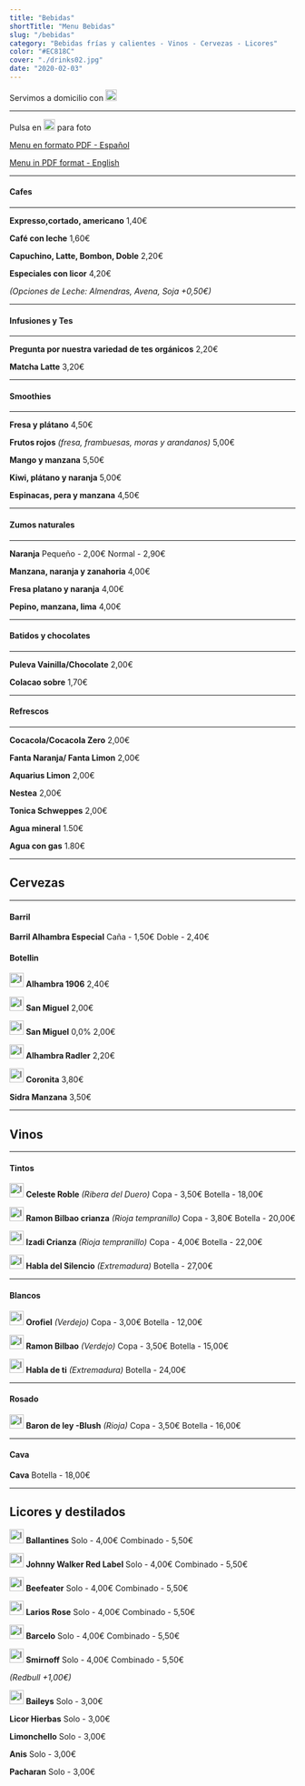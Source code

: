 ```yaml
---
title: "Bebidas"
shortTitle: "Menu Bebidas"
slug: "/bebidas"
category: "Bebidas frías y calientes - Vinos - Cervezas - Licores"
color: "#EC818C"
cover: "./drinks02.jpg"
date: "2020-02-03"
---
```



Servimos a domicilio con [<img src={glovo} alt="Image alt" height="20px" />](https://glovoapp.com/en/mba/store/my-coffe-marbella-marbella/) 

* * *

Pulsa en <img src={imageUrl} alt="Image alt" height="20px" /> para foto

[Menu en formato PDF - Español](https://drive.google.com/file/d/1eh_8RfBr9WHMKsahWTsvJ-XSTmHQD_J1/view?usp=sharing)  

[Menu in PDF format - English](https://drive.google.com/file/d/10H2Nydhw0nk8tM2Dm2r0V_0tmRsGN0dQ/view?usp=sharing) 

* * *

#### Cafes

* * *

**Expresso,cortado, americano**  1,40€

**Café con leche**  1,60€

**Capuchino, Latte, Bombon, Doble**  2,20€

**Especiales con licor** 4,20€

*(Opciones de Leche: Almendras, Avena, Soja +0,50€)*

* * *

#### Infusiones y Tes

* * *

**Pregunta por nuestra variedad de tes orgánicos** 2,20€

**Matcha Latte** 3,20€

* * *

#### Smoothies

* * *

**Fresa y plátano** 4,50€

**Frutos rojos** *(fresa, frambuesas, moras y arandanos)* 5,00€

**Mango y manzana** 5,50€

**Kiwi, plátano y naranja** 5,00€

**Espinacas, pera y manzana** 4,50€

* * *

#### Zumos naturales 

* * *

**Naranja**  Pequeño - 2,00€ Normal - 2,90€

**Manzana, naranja y zanahoria** 4,00€

**Fresa platano y naranja** 4,00€

**Pepino, manzana, lima** 4,00€

* * *

#### Batidos y chocolates

* * *

**Puleva Vainilla/Chocolate** 2,00€

**Colacao sobre** 1,70€

* * *

#### Refrescos

* * *

**Cocacola/Cocacola Zero** 2,00€

**Fanta Naranja/ Fanta Limon** 2,00€

**Aquarius Limon** 2,00€

**Nestea** 2,00€

**Tonica Schweppes** 2,00€

**Agua mineral** 1.50€

**Agua con gas** 1.80€

* * *

## Cervezas

* * *

#### Barril

**Barril Alhambra Especial**  Caña - 1,50€ Doble - 2,40€

#### Botellin

[<img src={imageUrl} alt="Image alt" height="25px" />](https://drive.google.com/file/d/1hRqhBjmbWAQFldJ_ll6Fi1Am_H7hStjm/view?usp=sharing) **Alhambra 1906**  2,40€

[<img src={imageUrl} alt="Image alt" height="25px" />](https://drive.google.com/file/d/1kewjRQ_EYOtXo7jz9nrCWllpE3HJ-7p_/view?usp=sharing) **San Miguel**  2,00€

[<img src={imageUrl} alt="Image alt" height="25px" />](https://drive.google.com/file/d/1ii6I4ZZ07EJEHCXof-Aapqe-49fDadRD/view?usp=sharing) **San Miguel**  0,0% 2,00€

[<img src={imageUrl} alt="Image alt" height="25px" />](https://drive.google.com/file/d/1m7IIcj4_EuaFNvS7GQ8AyIvibNx0Unbc/view?usp=sharing) **Alhambra Radler**  2,20€

[<img src={imageUrl} alt="Image alt" height="25px" />](https://drive.google.com/file/d/1RyIxsSMF4wNNdPSXZeN0YzVuCqKFYBI6/view?usp=sharing) **Coronita**  3,80€

**Sidra Manzana**  3,50€

* * *

## Vinos

* * *

#### Tintos

[<img src={imageUrl} alt="Image alt" height="25px" />](https://drive.google.com/file/d/1aoC5UbvnzmRgxQx6rQuk0_bk6puEYH0s/view?usp=sharing) **Celeste Roble**  *(Ribera del Duero)*         Copa - 3,50€ Botella - 18,00€

[<img src={imageUrl} alt="Image alt" height="25px" />](https://drive.google.com/file/d/1JVxnOgHreOGW8Y7Ze9_hA8ifp3PxENPg/view?usp=sharing)  **Ramon Bilbao crianza**  *(Rioja tempranillo)*        Copa - 3,80€ Botella - 20,00€

[<img src={imageUrl} alt="Image alt" height="25px" />](https://drive.google.com/file/d/19uxNhschxMcWoaHrwR2mKS4Mm66wYtc4/view?usp=sharing) **Izadi Crianza** *(Rioja tempranillo)*        Copa - 4,00€ Botella - 22,00€

[<img src={imageUrl} alt="Image alt" height="25px" />](https://drive.google.com/file/d/1FKrB8ZffGBh8qmJl3ENPmDkonxWsG3iq/view?usp=sharing) **Habla del Silencio** *(Extremadura)*     Botella - 27,00€

* * *

#### Blancos

[<img src={imageUrl} alt="Image alt" height="25px" />](https://drive.google.com/file/d/1FDotOwQd28axhksZRAjrCcfjaXxRHRRU/view?usp=sharing)  **Orofiel** *(Verdejo)*    Copa - 3,00€ Botella - 12,00€

[<img src={imageUrl} alt="Image alt" height="25px" />](https://drive.google.com/file/d/19P6k9M_TiZP_v2SkAif1F-O0gz_w7MjR/view?usp=sharing) **Ramon Bilbao**  *(Verdejo)*      Copa - 3,50€ Botella - 15,00€

[<img src={imageUrl} alt="Image alt" height="25px" />](https://drive.google.com/file/d/1Q41-zVWNX4K0oV8YekMGPkj00IPTcGKZ/view?usp=sharing) **Habla de ti**  *(Extremadura)*       Botella - 24,00€

* * *

#### Rosado

[<img src={imageUrl} alt="Image alt" height="25px" />](https://drive.google.com/file/d/14oskbl4SgOR9-WDZ8Ln5pl4AUwI7BKBZ/view?usp=sharing) **Baron de ley -Blush**  *(Rioja)*     Copa - 3,50€ Botella - 16,00€

* * *

#### Cava

**Cava**   Botella - 18,00€

* * *

## Licores y destilados

[<img src={imageUrl} alt="Image alt" height="25px" />](https://drive.google.com/file/d/1u_frdezqxlS0QzdGfVGErzqenBw5oTru/view?usp=sharing) **Ballantines** Solo - 4,00€ Combinado - 5,50€

[<img src={imageUrl} alt="Image alt" height="25px" />](https://drive.google.com/file/d/1NPJlzyJFHGX_AsEpNga0qCZjc1Hr662j/view?usp=sharing) **Johnny Walker Red Label** Solo - 4,00€ Combinado - 5,50€

[<img src={imageUrl} alt="Image alt" height="25px" />](https://drive.google.com/file/d/1pWR7MVL4rmbZzaMX_my2i1V1Ll9i3pWh/view?usp=sharing) **Beefeater** Solo - 4,00€ Combinado - 5,50€

[<img src={imageUrl} alt="Image alt" height="25px" />](https://drive.google.com/file/d/1E0JpBbJDWk-hpocQR3LvCYhOb8XRA__s/view?usp=sharing) **Larios Rose** Solo - 4,00€ Combinado - 5,50€

[<img src={imageUrl} alt="Image alt" height="25px" />](https://drive.google.com/file/d/1tb771giCVbS7hB-I-7lut74Xs8pLwX3J/view?usp=sharing) **Barcelo** Solo - 4,00€ Combinado - 5,50€

[<img src={imageUrl} alt="Image alt" height="25px" />](https://drive.google.com/file/d/13yjGuUT1z0Win0e2h-kSbudosFeIS66J/view?usp=sharing) **Smirnoff** Solo - 4,00€ Combinado - 5,50€

*(Redbull +1,00€)*

[<img src={imageUrl} alt="Image alt" height="25px" />](https://drive.google.com/file/d/1qZqrlF4Nd2KQ2fbn9gx8iRHTbxgN4hfc/view?usp=sharing) **Baileys**  Solo - 3,00€

**Licor Hierbas** Solo - 3,00€

**Limonchello** Solo - 3,00€

**Anis** Solo - 3,00€

**Pacharan** Solo - 3,00€
